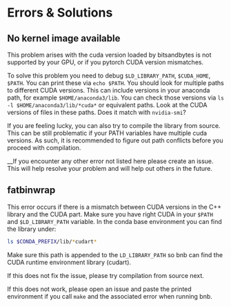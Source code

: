 # Errors & Solutions

## No kernel image available

This problem arises with the cuda version loaded by bitsandbytes is not supported by your GPU, or if you pytorch CUDA version mismatches.

To solve this problem you need to debug ``$LD_LIBRARY_PATH``, ``$CUDA_HOME``, ``$PATH``. You can print these via ``echo $PATH``. You should look for multiple paths to different CUDA versions. This can include versions in your anaconda path, for example ``$HOME/anaconda3/lib``. You can check those versions via ``ls -l $HOME/anaconda3/lib/*cuda*`` or equivalent paths. Look at the CUDA versions of files in these paths. Does it match with ``nvidia-smi``?

If you are feeling lucky, you can also try to compile the library from source. This can be still problematic if your PATH variables have multiple cuda versions. As such, it is recommended to figure out path conflicts before you proceed with compilation.

__If you encounter any other error not listed here please create an issue. This will help resolve your problem and will help out others in the future.


## fatbinwrap

This error occurs if there is a mismatch between CUDA versions in the C++ library and the CUDA part. Make sure you have right CUDA in your `$PATH` and `$LD_LIBRARY_PATH` variable. In the conda base environment you can find the library under:

```bash
ls $CONDA_PREFIX/lib/*cudart*
```
Make sure this path is appended to the `LD_LIBRARY_PATH` so bnb can find the CUDA runtime environment library (cudart).

If this does not fix the issue, please try compilation from source next.

If this does not work, please open an issue and paste the printed environment if you call `make` and the associated error when running bnb.

